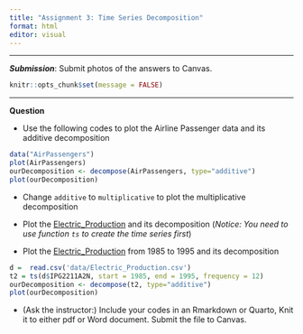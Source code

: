 ```yaml
---
title: "Assignment 3: Time Series Decomposition"
format: html
editor: visual
---
```


------------------------------------------------------------------------

***Submission***: Submit photos of the answers to Canvas. 

```r
knitr::opts_chunk$set(message = FALSE)
```

------------------------------------------------------------------------

**Question** 

- Use the following codes to plot the Airline Passenger data and its additive decomposition

```r
data("AirPassengers")
plot(AirPassengers)
ourDecomposition <- decompose(AirPassengers, type="additive")
plot(ourDecomposition)
```

- Change `additive` to `multiplicative` to plot the multiplicative decomposition

- Plot the [Electric_Production](data/Electric_Production.csv) and its decomposition (*Notice: You need to use function `ts` to create the time series first*)

- Plot the [Electric_Production](data/Electric_Production.csv) from 1985 to 1995 and its decomposition

```r
d =  read.csv('data/Electric_Production.csv')
t2 = ts(d$IPG2211A2N, start = 1985, end = 1995, frequency = 12)
ourDecomposition <- decompose(t2, type="additive")
plot(ourDecomposition)
```

- (Ask the instructor:) Include your codes in an Rmarkdown or Quarto, Knit it to either pdf or Word document. Submit the file to Canvas.  
